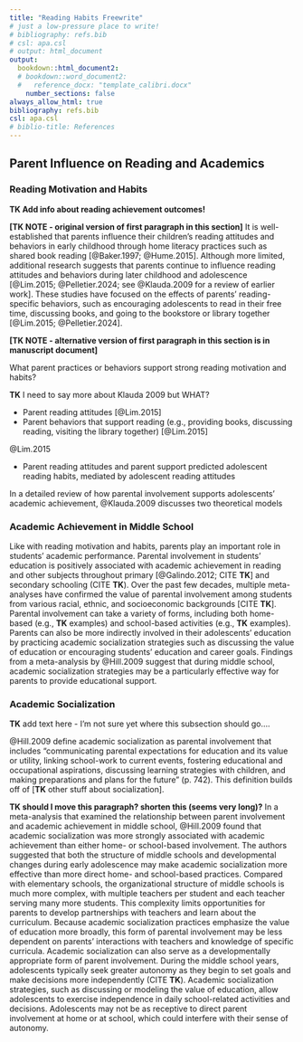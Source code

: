 ```yaml
---
title: "Reading Habits Freewrite"
# just a low-pressure place to write!
# bibliography: refs.bib
# csl: apa.csl
# output: html_document
output: 
  bookdown::html_document2:
  # bookdown::word_document2:
  #   reference_docx: "template_calibri.docx"
    number_sections: false
always_allow_html: true
bibliography: refs.bib
csl: apa.csl
# biblio-title: References
---
```


## Parent Influence on Reading and Academics

### Reading Motivation and Habits

**TK Add info about reading achievement outcomes!**

**[TK NOTE - original version of first paragraph in this section]** It is well-established that parents influence their children's reading attitudes and behaviors in early childhood through home literacy practices such as shared book reading [@Baker.1997; @Hume.2015]. Although more limited, additional research suggests that parents continue to influence reading attitudes and behaviors during later childhood and adolescence [@Lim.2015; @Pelletier.2024; see @Klauda.2009 for a review of earlier work]. These studies have focused on the effects of parents' reading-specific behaviors, such as encouraging adolescents to read in their free time, discussing books, and going to the bookstore or library together [@Lim.2015; @Pelletier.2024].

**[TK NOTE - alternative version of first paragraph in this section is in manuscript document]**

What parent practices or behaviors support strong reading motivation and habits?

**TK** I need to say more about Klauda 2009 but WHAT?

-   Parent reading attitudes [@Lim.2015]
-   Parent behaviors that support reading (e.g., providing books, discussing reading, visiting the library together) [@Lim.2015]

@Lim.2015

-   Parent reading attitudes and parent support predicted adolescent reading habits, mediated by adolescent reading attitudes

In a detailed review of how parental involvement supports adolescents' academic achievement, @Klauda.2009 discusses two theoretical models

### Academic Achievement in Middle School

Like with reading motivation and habits, parents play an important role in students' academic performance. Parental involvement in students' education is positively associated with academic achievement in reading and other subjects throughout primary [@Galindo.2012; CITE **TK**] and secondary schooling (CITE **TK**). Over the past few decades, multiple meta-analyses have confirmed the value of parental involvement among students from various racial, ethnic, and socioeconomic backgrounds [CITE **TK**]. Parental involvement can take a variety of forms, including both home-based (e.g., **TK** examples) and school-based activities (e.g., **TK** examples). Parents can also be more indirectly involved in their adolescents' education by practicing academic socialization strategies such as discussing the value of education or encouraging students' education and career goals. Findings from a meta-analysis by @Hill.2009 suggest that during middle school, academic socialization strategies may be a particularly effective way for parents to provide educational support.

### Academic Socialization

**TK** add text here - I'm not sure yet where this subsection should go....

@Hill.2009 define academic socialization as parental involvement that includes "communicating parental expectations for education and its value or utility, linking school-work to current events, fostering educational and occupational aspirations, discussing learning strategies with children, and making preparations and plans for the future" (p. 742). This definition builds off of [**TK** other stuff about socialization].

**TK should I move this paragraph? shorten this (seems very long)?** In a meta-analysis that examined the relationship between parent involvement and academic achievement in middle school, @Hill.2009 found that academic socialization was more strongly associated with academic achievement than either home- or school-based involvement. The authors suggested that both the structure of middle schools and developmental changes during early adolescence may make academic socialization more effective than more direct home- and school-based practices. Compared with elementary schools, the organizational structure of middle schools is much more complex, with multiple teachers per student and each teacher serving many more students. This complexity limits opportunities for parents to develop partnerships with teachers and learn about the curriculum. Because academic socialization practices emphasize the value of education more broadly, this form of parental involvement may be less dependent on parents' interactions with teachers and knowledge of specific curricula. Academic socialization can also serve as a developmentally appropriate form of parent involvement. During the middle school years, adolescents typically seek greater autonomy as they begin to set goals and make decisions more independently (CITE **TK**). Academic socialization strategies, such as discussing or modeling the value of education, allow adolescents to exercise independence in daily school-related activities and decisions. Adolescents may not be as receptive to direct parent involvement at home or at school, which could interfere with their sense of autonomy.
